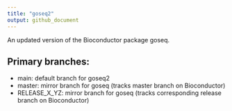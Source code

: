 ```yaml
---
title: "goseq2"
output: github_document
---
```


An updated version of the Bioconductor package goseq.

## Primary branches:

- main: default branch for goseq2
- master: mirror branch for goseq (tracks master branch on Bioconductor)
- RELEASE_X_YZ: mirror branch for goseq (tracks corresponding release branch on Bioconductor)
